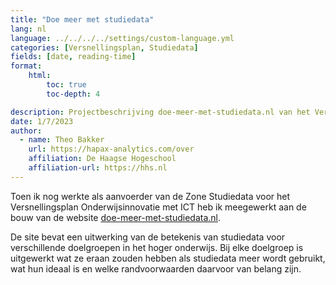 ```yaml
---
title: "Doe meer met studiedata"
lang: nl
language: ../../../../settings/custom-language.yml
categories: [Versnellingsplan, Studiedata]
fields: [date, reading-time]
format:
    html:
        toc: true
        toc-depth: 4

description: Projectbeschrijving doe-meer-met-studiedata.nl van het Versnellingsplan.
date: 1/7/2023
author:
  - name: Theo Bakker 
    url: https://hapax-analytics.com/over
    affiliation: De Haagse Hogeschool
    affiliation-url: https://hhs.nl
---
```


Toen ik nog werkte als aanvoerder van de Zone Studiedata voor het Versnellingsplan Onderwijsinnovatie met ICT heb ik meegewerkt aan de bouw van de website [doe-meer-met-studiedata.nl](https://doe-meer-met-studiedata.nl).

De site bevat een uitwerking van de betekenis van studiedata voor verschillende doelgroepen in het hoger onderwijs. Bij elke doelgroep is uitgewerkt wat ze eraan zouden hebben als studiedata meer wordt gebruikt, wat hun ideaal is en welke randvoorwaarden daarvoor van belang zijn.
